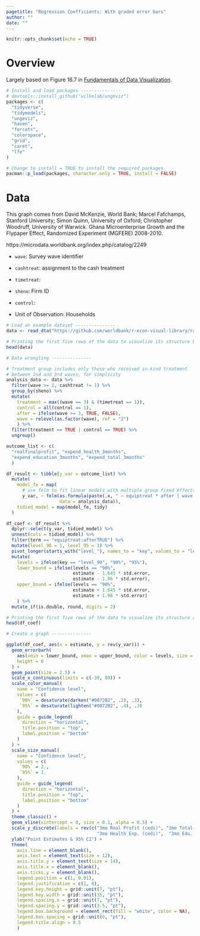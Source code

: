 ```yaml
---
pagetitle: "Regression Coefficients: With graded error bars"
author: ""
date: ""
---
```


```r
knitr::opts_chunk$set(echo = TRUE)
```

# Overview

Largely based on Figure 16.7 in [Fundamentals of Data Visualization](https://serialmentor.com/dataviz/visualizing-uncertainty.html).


```r
# Install and load packages ---------------
# devtools::install_github("wilkelab/ungeviz")
packages <- c(
  "tidyverse",
  "tidymodels",
  "ungeviz",
  "haven",
  "forcats",
  "colorspace",
  "grid",
  "caret",
  "lfe"
)

# Change to install = TRUE to install the required packages
pacman::p_load(packages, character.only = TRUE, install = FALSE)

```

# Data
This graph comes from David McKenzie, World Bank; Marcel Fafchamps, Stanford University; Simon Quinn, University of Oxford; Christopher Woodruff, University of Warwick. Ghana Microenterprise Growth and the Flypaper Effect, Randomized Experiment (MGFERE) 2008-2010. 

https://microdata.worldbank.org/index.php/catalog/2249

- `wave`: Survey wave identifier 
- `cashtreat`: assignment to the cash treatment
- `timetreat`: 
- `sheno`: Firm ID
- `control`: 

- Unit of Observation: Households

```r
# Load an example dataset ---------------
data <- read_dta("https://github.com/worldbank/r-econ-visual-library/raw/master/Library/Data/ReplicationDataGhanaJDE_short.dta")

# Printing the first five rows of the data to visualize its structure before data wrangling
head(data)

```

```r
# Data wrangling ---------------

# Treatment group includes only those who received in-kind treatment 
# between 2nd and 3rd waves, for simplicity
analysis_data <- data %>%
  filter(wave >= 2, cashtreat != 1) %>%
  group_by(sheno) %>%
  mutate(
    treatment = max((wave == 3) & (timetreat == 1)),
    control = all(control == 1),
    after = ifelse(wave >= 3, TRUE, FALSE),
    wave = relevel(as.factor(wave), ref = "2")
    ) %>%
  filter(treatment == TRUE | control == TRUE) %>%
  ungroup()

outcome_list <- c(
  "realfinalprofit", "expend_health_3months", 
  "expend_education_3months", "expend_total_3months"
  )

df_result <- tibble(y_var = outcome_list) %>%
  mutate(
    model_fe = map(
      # use felm to fit linear models with multiple group fixed effects
      y_var, ~ felm(as.formula(paste(.x, " ~ equiptreat * after | wave + sheno | 0 | sheno")), 
                    data = analysis_data)),
    tidied_model = map(model_fe, tidy)
  )

df_coef <- df_result %>%
  dplyr::select(y_var, tidied_model) %>%
  unnest(cols = tidied_model) %>%
  filter(term == "equiptreat:afterTRUE") %>%
  mutate(level_90 = 1, level_95 = 1) %>%
  pivot_longer(starts_with("level_"), names_to = "key", values_to = "levels") %>%
  mutate(
    levels = ifelse(key == "level_90", "90%", "95%"),
    lower_bound = ifelse(levels == "90%", 
                         estimate - 1.645 * std.error,
                         estimate - 1.96 * std.error),
    upper_bound = ifelse(levels == "90%",
                         estimate + 1.645 * std.error,
                         estimate + 1.96 * std.error)
    ) %>%
  mutate_if(is.double, round, digits = 2) 

# Printing the first five rows of the data to visualize its structure after data wrangling
head(df_coef)

```

```r
# Create a graph ---------------

ggplot(df_coef, aes(x = estimate, y = rev(y_var))) + 
  geom_errorbarh(
    aes(xmin = lower_bound, xmax = upper_bound, color = levels, size = levels),
    height = 0
  ) +
  geom_point(size = 2.5) +
  scale_x_continuous(limits = c(-30, 80)) +
  scale_color_manual(
    name = "Confidence level",
    values = c(
     `90%` = desaturate(darken("#0072B2", .2), .3),
     `95%` = desaturate(lighten("#0072B2", .4), .3)
    ),
    guide = guide_legend(
      direction = "horizontal",
      title.position = "top",
      label.position = "bottom"
    )
  ) +
  scale_size_manual(
    name = "Confidence level",
    values = c(
     `90%` = 2.,
     `95%` = 1.
    ),
    guide = guide_legend(
      direction = "horizontal",
      title.position = "top",
      label.position = "bottom"
    )
  ) +
  theme_classic() +
  geom_vline(xintercept = 0, size = 0.1, alpha = 0.5) +
  scale_y_discrete(labels = rev(c("3mo Real Profit (cedi)", "3mo Total Exp. (cedi)", 
                                  "3mo Health Exp. (cedi)",  "3mo Edu. Exp. (cedi)"))) +
  ylab("Point Estimates & 95% CI") +
  theme(
    axis.line = element_blank(),
    axis.text = element_text(size = 12),
    axis.title.y = element_text(size = 14),
    axis.title.x = element_blank(),
    axis.ticks.y = element_blank(),
    legend.position = c(1, 0.01),
    legend.justification = c(1, 0),
    legend.key.height = grid::unit(7, "pt"),
    legend.key.width = grid::unit(35, "pt"),
    legend.spacing.x = grid::unit(7, "pt"),
    legend.spacing.y = grid::unit(3.5, "pt"),
    legend.box.background = element_rect(fill = "white", color = NA),
    legend.box.spacing = grid::unit(0, "pt"),
    legend.title.align = 0.5
    )

```

